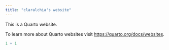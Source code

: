 ```yaml
---
title: "claralchia's website"
---
```


This is a Quarto website.

To learn more about Quarto websites visit <https://quarto.org/docs/websites>.

```r
1 + 1
```
